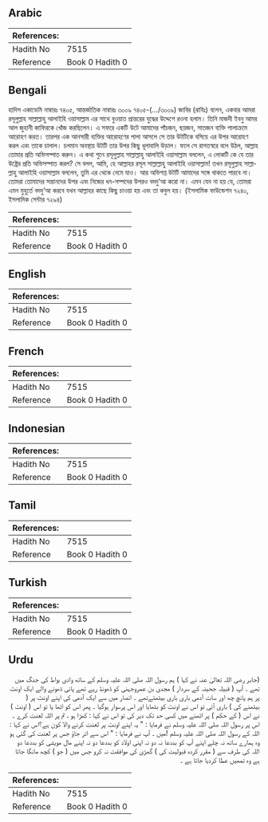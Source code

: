 ## Arabic


<div dir="rtl" lang="ar" style={{fontSize:'larger',backgroundColor:'#f8f9fa',padding:20}}>

</div>
<div style={{backgroundColor:'#f8f9fa',padding:20, marginBottom: 10}}><table> <thead> <tr> <th>References:</th> <th></th> </tr> </thead> <tbody><tr><td>Hadith No</td><td>7515</td></tr><tr><td>Reference</td><td>Book 0 Hadith 0</td></tr></tbody></table></div>

## Bengali


<div dir="ltr" lang="bn" style={{fontSize:'larger',backgroundColor:'#f8f9fa',padding:20}}>
হাদিস একাডেমি নাম্বারঃ ৭৪০৫, আন্তর্জাতিক নাম্বারঃ ৩০০৯ ৭৪০৫-(.../৩০০৯) জাবির (রাযিঃ) বলেন, একবার আমরা রসূলুল্লাহ সাল্লাল্লাহু আলাইহি ওয়াসাল্লাম এর সাথে বুওয়াত প্রান্তরের যুদ্ধের উদ্দেশে রওনা হলাম। তিনি মাজদী ইবনু আমর আল জুহানী কাফিরকে খোঁজ করছিলেন। এ সফরে একটি উটে আমাদের পাঁচজন, ছয়জন, সাতজন ব্যক্তি পালাক্রমে আরোহণ করত। তারপর এক আনসারী ব্যক্তির আরোহণের পালা আসলে সে তার উটটিকে বসিয়ে এর উপর আরোহণ করল এবং তাকে চালাল। চলমান অবস্থায় উটটি তার উপর কিছু ধূলাবালি উড়াল। ফলে সে রাগতস্বরে বলে উঠল, আল্লাহ তোমার প্রতি অভিসম্পাত করুন। এ কথা শুনে রসূলুল্লাহ সাল্লাল্লাহু আলাইহি ওয়াসাল্লাম বললেন, এ লোকটি কে যে তার উষ্ট্রের প্রতি অভিসম্পাত করল? সে বলল, আমি, হে আল্লাহর রসূল সাল্লাল্লাহু আলাইহি ওয়াসাল্লাম! তখন রসূলুল্লাহ সাল্লাল্লাহু আলাইহি ওয়াসাল্লাম বললেন, তুমি এর থেকে নেমে যাও। আর অভিশপ্ত উটটি আমাদের সঙ্গে থাকতে পারবে না। তোমরা তোমাদের সন্তানদের উপর এবং নিজের ধন-সম্পদের উপরও বদদু’আ করো না। এমন যেন না হয় যে, তোমরা এমন মুহুর্তে বদদু’আ করবে যখন আল্লাহর কাছে কিছু চাওয়া হয় এবং তা কবুল হয়। (ইসলামিক ফাউন্ডেশন ৭২৪০, ইসলামিক সেন্টার ৭২৯৪)
</div>
<div style={{backgroundColor:'#f8f9fa',padding:20, marginBottom: 10}}><table> <thead> <tr> <th>References:</th> <th></th> </tr> </thead> <tbody><tr><td>Hadith No</td><td>7515</td></tr><tr><td>Reference</td><td>Book 0 Hadith 0</td></tr></tbody></table></div>

## English


<div dir="ltr" lang="en" style={{fontSize:'larger',backgroundColor:'#f8f9fa',padding:20}}>

</div>
<div style={{backgroundColor:'#f8f9fa',padding:20, marginBottom: 10}}><table> <thead> <tr> <th>References:</th> <th></th> </tr> </thead> <tbody><tr><td>Hadith No</td><td>7515</td></tr><tr><td>Reference</td><td>Book 0 Hadith 0</td></tr></tbody></table></div>

## French


<div dir="ltr" lang="fr" style={{fontSize:'larger',backgroundColor:'#f8f9fa',padding:20}}>

</div>
<div style={{backgroundColor:'#f8f9fa',padding:20, marginBottom: 10}}><table> <thead> <tr> <th>References:</th> <th></th> </tr> </thead> <tbody><tr><td>Hadith No</td><td>7515</td></tr><tr><td>Reference</td><td>Book 0 Hadith 0</td></tr></tbody></table></div>

## Indonesian


<div dir="ltr" lang="id" style={{fontSize:'larger',backgroundColor:'#f8f9fa',padding:20}}>

</div>
<div style={{backgroundColor:'#f8f9fa',padding:20, marginBottom: 10}}><table> <thead> <tr> <th>References:</th> <th></th> </tr> </thead> <tbody><tr><td>Hadith No</td><td>7515</td></tr><tr><td>Reference</td><td>Book 0 Hadith 0</td></tr></tbody></table></div>

## Tamil


<div dir="ltr" lang="ta" style={{fontSize:'larger',backgroundColor:'#f8f9fa',padding:20}}>

</div>
<div style={{backgroundColor:'#f8f9fa',padding:20, marginBottom: 10}}><table> <thead> <tr> <th>References:</th> <th></th> </tr> </thead> <tbody><tr><td>Hadith No</td><td>7515</td></tr><tr><td>Reference</td><td>Book 0 Hadith 0</td></tr></tbody></table></div>

## Turkish


<div dir="ltr" lang="tr" style={{fontSize:'larger',backgroundColor:'#f8f9fa',padding:20}}>

</div>
<div style={{backgroundColor:'#f8f9fa',padding:20, marginBottom: 10}}><table> <thead> <tr> <th>References:</th> <th></th> </tr> </thead> <tbody><tr><td>Hadith No</td><td>7515</td></tr><tr><td>Reference</td><td>Book 0 Hadith 0</td></tr></tbody></table></div>

## Urdu


<div dir="rtl" lang="ur" style={{fontSize:'larger',backgroundColor:'#f8f9fa',padding:20}}>
(جابر رضی اللہ تعالیٰ عنہ نے کہا ) ہم رسول اللہ صلی اللہ علیہ وسلم کے ساتھ وادی بواط کی جنگ میں تھے ۔ آپ ( قبیلہ جحینہ کے سردار ) مجدی بن عمروجہنی کو ڈھونڈ رہے تھے پانی ڈھونے والے ایک اونٹ پر ہم پانچ چھ اور سات آدمی باری باری بیٹھتےتھے ۔ انصار میں سے ایک آدمی کی اپنے اونٹ پر ( بیٹھنے کی ) باری آئی تو اس نے اونٹ کو بٹھایا اور اس پرسوار ہوگیا ۔ پھر اس کو اٹھا یا تو اس ( اونٹ ) نے اس ( کے حکم ) پر اٹھنے میں کسی حد تک دیر کی تو اس نے کہا : کھڑا ہو ، تم پر اللہ لعنت کرے ۔ اس پر رسول اللہ صلی اللہ علیہ وسلم نے فرمایا : " یہ اپنے اونٹ پر لعنت کرنے والا کون ہے؟اس نے کہا : اللہ کے رسول اللہ صلی اللہ علیہ وسلم !میں ۔ آپ نے فرمایا : " اس سے اتر جاؤ جس پر لعنت کی گئی ہو وہ ہمارے ساتھ نہ چلے اپنے آپ کو بددعا نہ دو نہ اپنی اولاد کو بددعا دو نہ اپنے مال مویشی کو بددعا دو اللہ کی طرف سے ( مقرر کردہ قبولیت کی ) گھڑی کی موافقت نہ کرو جس میں ( جو ) کچھ مانگا جاتا ہے وہ تمھیں عطا کردیا جاتا ہے ۔
</div>
<div style={{backgroundColor:'#f8f9fa',padding:20, marginBottom: 10}}><table> <thead> <tr> <th>References:</th> <th></th> </tr> </thead> <tbody><tr><td>Hadith No</td><td>7515</td></tr><tr><td>Reference</td><td>Book 0 Hadith 0</td></tr></tbody></table></div>